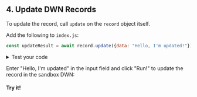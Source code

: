 <section class="docs-section">

## 4. Update DWN Records

To update the record, call `update` on the `record` object itself.

Add the following to `index.js`:
```js
const updateResult = await record.update({data: "Hello, I'm updated!"});
```

<details>
<summary>Test your code</summary>
<p>
To see the record that was updated in the DWN, add the following to <code>index.js</code>:

```js
console.log('updateResult', await record.data.text())
```

The output will resemble:
```
updateResult Hello, I'm updated!
```

</p>
</details>

Enter "Hello, I'm updated" in the input field and click "Run!" to update the record in the sandbox DWN:

#### Try it!

</section>
